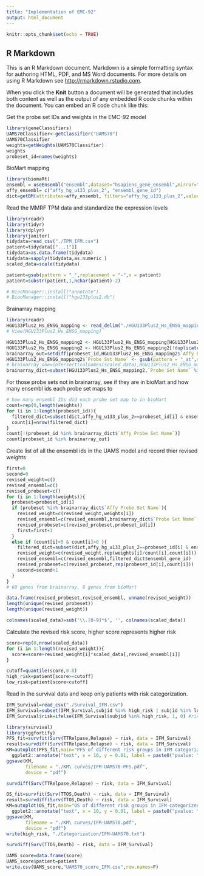 ```yaml
---
title: "Implementation of EMC-92"
output: html_document
---
```


```r
knitr::opts_chunk$set(echo = TRUE)
```

## R Markdown

This is an R Markdown document. Markdown is a simple formatting syntax for authoring HTML, PDF, and MS Word documents. For more details on using R Markdown see <http://rmarkdown.rstudio.com>.

When you click the **Knit** button a document will be generated that includes both content as well as the output of any embedded R code chunks within the document. You can embed an R code chunk like this:


Get the probe set IDs and weights in the EMC-92 model
```r
library(geneClassifiers)
UAMS70Classifier<-getClassifier("UAMS70")
UAMS70Classifier
weights=getWeights(UAMS70Classifier)
weights
probeset_id=names(weights)
```

BioMart mapping
```r
library(biomaRt) 
ensembl = useEnsembl("ensembl",dataset="hsapiens_gene_ensembl",mirror="www") 
affy_ensembl= c("affy_hg_u133_plus_2", "ensembl_gene_id")
dict=getBM(attributes=affy_ensembl, filters="affy_hg_u133_plus_2",values = probeset_id, mart = ensembl)
```

Read the MMRF TPM data and standardize the expression levels
```r
library(readr)
library(tidyr)
library(dplyr)
library(janitor)
tidydata=read_csv("./TPM_IFM.csv")
patient=tidydata[["...1"]]
tidydata=as.data.frame(tidydata)
tidydata=sapply(tidydata,as.numeric )
scaled_data=scale(tidydata)
```

```r
patient=gsub(pattern = "_",replacement = "-",x = patient)
patient=substr(patient,1,nchar(patient)-2)
```


```r
# BiocManager::install("annotate")
# BiocManager::install("hgu133plus2.db")
```


Brainarray mapping
```r
library(readr)
HGU133Plus2_Hs_ENSG_mapping <- read_delim("./HGU133Plus2_Hs_ENSG_mapping.txt",delim = "\t", escape_double = FALSE,  trim_ws = TRUE)
# View(HGU133Plus2_Hs_ENSG_mapping)

HGU133Plus2_Hs_ENSG_mapping2 <- HGU133Plus2_Hs_ENSG_mapping[HGU133Plus2_Hs_ENSG_mapping$`Affy Probe Set Name` %in% probeset_id,c(1,7)]
HGU133Plus2_Hs_ENSG_mapping2 <- HGU133Plus2_Hs_ENSG_mapping2[!duplicated(HGU133Plus2_Hs_ENSG_mapping2),]
brainarray_out=setdiff(probeset_id,HGU133Plus2_Hs_ENSG_mapping2$`Affy Probe Set Name`) # not in brainarray, try bioMart
HGU133Plus2_Hs_ENSG_mapping2$`Probe Set Name` <- gsub(pattern = "_at",replacement = "",x = HGU133Plus2_Hs_ENSG_mapping2$`Probe Set Name`)
# brainarray_one=intersect(colnames(scaled_data),HGU133Plus2_Hs_ENSG_mapping2$`Probe Set Name`) 
brainarray_dict=subset(HGU133Plus2_Hs_ENSG_mapping2,`Probe Set Name` %in% sub('\\.[0-9]*$', '', colnames(scaled_data)))# in TPM and have one ensembl to one probe set in brainarray
```

For those probe sets not in brainarray, see if they are in bioMart and how many ensembl ids each probe set maps to
```r
# how many ensembl IDs did each probe set map to in bioMart
count=rep(0,length(weights))
for (i in 1:length(probeset_id)){
  filtered_dict=subset(dict,affy_hg_u133_plus_2==probeset_id[i] & ensembl_gene_id %in% sub('\\.[0-9]*$', '', colnames(scaled_data)))
  count[i]=nrow(filtered_dict)
}
count[!(probeset_id %in% brainarray_dict$`Affy Probe Set Name`)]
count[probeset_id %in% brainarray_out]
```

Create list of all the ensembl ids in the UAMS model and record thier revised weights
```r
first=0
second=0
revised_weight=c()
revised_ensembl=c()
revised_probeset=c()
for (i in 1:length(weights)){
  probeset=probeset_id[i]
  if (probeset %in% brainarray_dict$`Affy Probe Set Name`){
    revised_weight=c(revised_weight,weights[i])
    revised_ensembl=c(revised_ensembl,brainarray_dict$`Probe Set Name`[brainarray_dict$`Affy Probe Set Name`==probeset])
    revised_probeset=c(revised_probeset,probeset_id[i])
    first=first+1
  }
  else if (count[i]<5 & count[i]>0 ){
    filtered_dict=subset(dict,affy_hg_u133_plus_2==probeset_id[i] & ensembl_gene_id %in% sub('\\.[0-9]*$', '', colnames(scaled_data)))
    revised_weight=c(revised_weight,rep(weights[i]/count[i],count[i])) # take the average of multiple ensembl genes mapping to the same probe set
    revised_ensembl=c(revised_ensembl,filtered_dict$ensembl_gene_id)
    revised_probeset=c(revised_probeset,rep(probeset_id[i],count[i]))
    second=second+1
  }
}
# 60 genes from brainarray, 8 genes from bioMart
```

```r
data.frame(revised_probeset,revised_ensembl, unname(revised_weight))
length(unique(revised_probeset))
length(unique(revised_weight))
```

```r
colnames(scaled_data)=sub('\\.[0-9]*$', '', colnames(scaled_data))
```


Calculate the revised risk score, higher score represents higher risk
```r
score=rep(0,nrow(scaled_data))
for (i in 1:length(revised_weight)){
  score=score+revised_weight[i]*scaled_data[,revised_ensembl[i]]
}
```

```r
cutoff=quantile(score,0.8)
high_risk=patient[score>=cutoff]
low_risk=patient[score<cutoff]
```



Read in the survival data and keep only patients with risk categorization.
```r
IFM_Survival=read_csv("./Survival_IFM.csv")
IFM_Survival=subset(IFM_Survival,subjid %in% high_risk | subjid %in% low_risk)
IFM_Survival$risk=ifelse(IFM_Survival$subjid %in% high_risk, 1, 0) #risk=1 represents high risk
```

```r
library(survival)
library(ggfortify)
PFS_fit=survfit(Surv(TTRelpase,Relapse) ~ risk, data = IFM_Survival)
result=survdiff(Surv(TTRelpase,Relapse) ~ risk, data = IFM_Survival)
KM=autoplot(PFS_fit,main="PFS of different risk groups in IFM categorized by UAMS-70")+
  ggplot2::annotate("text", x = 10, y = 0.01, label = paste0("pvalue: ", sprintf("%.2e", result$pvalue)) , size = 3, hjust = 0)
ggsave(KM, 
       filename = "./KM\ curves/IFM-UAMS70-PFS.pdf",
       device = "pdf")
```
```r
survdiff(Surv(TTRelpase,Relapse) ~ risk, data = IFM_Survival)
```

```r
OS_fit=survfit(Surv(TTOS,Death) ~ risk, data = IFM_Survival)
result=survdiff(Surv(TTOS,Death) ~ risk, data = IFM_Survival)
KM=autoplot(OS_fit,main="OS of different risk groups in IFM categorized by UAMS-70")+
  ggplot2::annotate("text", x = 10, y = 0.01, label = paste0("pvalue: ", sprintf("%.2e", result$pvalue)) , size = 3, hjust = 0)
ggsave(KM, 
       filename = "./KM\ curves/IFM-UAMS70.pdf",
       device = "pdf")
write(high_risk, "./Categorization/IFM-UAMS70.txt")
```
```r
survdiff(Surv(TTOS,Death) ~ risk, data = IFM_Survival)
```

```r
UAMS_score=data.frame(score)
UAMS_score$patient=patient
write.csv(UAMS_score,"UAMS70_score_IFM.csv",row.names=F)
```

